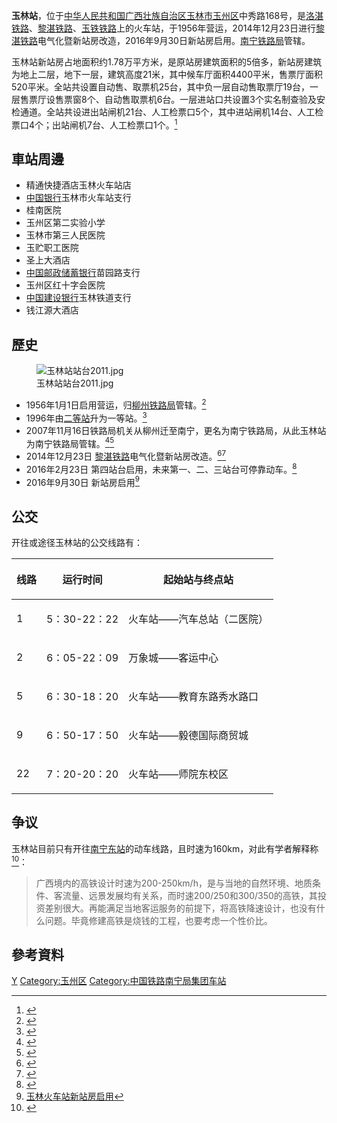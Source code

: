 {{Expand|time=2016-05-24T02:58:58+00:00}}
{{Infobox China railway station
|车站名称 = 玉林站
|图片 = Yulin Railway Station 20180329 132115.jpg
|图片介绍 =图为玉林站新站房 
|车站名称拼音 = Yulin
|英文名称 = Yulin Railway Station
|车站代码 = 37148
|电报码 = YLZ
|拼音码 = YLI
|车站位置 = [[广西壮族自治区|广西壮族自治区]][[玉林市|玉林市]][[玉州区|玉州区]][[中秀路|中秀路]]168号
|坐标 = {{coord|22.600066|110.152412|display=inline,title}}
|归属 = [[南宁铁路局|南宁铁路局]][[玉林车务段|玉林车务段]]
|线路 = [[洛湛铁路|洛湛铁路]]、[[黎湛铁路|黎湛铁路]]、[[玉铁铁路|玉铁铁路]]
|车站等级 = [[一等站_(中铁)|一等站]]
|月台数目 =4 
|股道数目 = 
|站长=钟朝文}}
'''玉林站'''，位于[[中华人民共和国|中华人民共和国]][[广西壮族自治区|广西壮族自治区]][[玉林市|玉林市]][[玉州区|玉州区]]中秀路168号，是[[洛湛铁路|洛湛铁路]]、[[黎湛铁路|黎湛铁路]]、[[玉铁铁路|玉铁铁路]]上的火车站，于1956年营运，2014年12月23日进行[[黎湛铁路|黎湛铁路]]电气化暨新站房改造，2016年9月30日新站房启用。[[南宁铁路局|南宁铁路局]]管辖。

玉林站新站房占地面积约1.78万平方米，是原站房建筑面积的5倍多，新站房建筑为地上二层，地下一层，建筑高度21米，其中候车厅面积4400平米，售票厅面积520平米。全站共设置自动售、取票机25台，其中负一层自动售取票厅19台，一层售票厅设售票窗8个、自动售取票机6台。一层进站口共设置3个实名制查验及安检通道。全站共设进出站闸机21台、人工检票口5个，其中进站闸机14台、人工检票口4个；出站闸机7台、人工检票口1个。<ref>{{Cite news|url=http://gx.people.com.cn/n2/2016/0930/c179430-29088772.html|title=广西玉林火车站新站房正式投入使用|author=人民网-广西频道|date=2016年9月30日|work=|accessdate=|archive-date=2018年4月15日|archive-url=https://web.archive.org/web/20180415063320/http://gx.people.com.cn/n2/2016/0930/c179430-29088772.html|dead-url=no}}</ref>
==車站周邊==

* 精通快捷酒店玉林火车站店
* [[中国银行|中国银行]]玉林市火车站支行
* 桂南医院
* 玉州区第二实验小学
* 玉林市第三人民医院
* 玉贮职工医院
* 圣上大酒店
* [[中国邮政储蓄银行|中国邮政储蓄银行]]苗园路支行
* 玉州区红十字会医院
* [[中国建设银行|中国建设银行]]玉林铁道支行
* 钱江源大酒店

==歷史==
[[File:玉林站站台2011.jpg|thumb]]
* 1956年1月1日启用营运，归[[柳州铁路局|柳州铁路局]]管辖。<ref>{{Cite web|url=http://m.cbi360.net/hyjd/20170310/67453.html|title=玉林站的规模与特点|accessdate=|author=|date=2017年3月10日|publisher=|archive-url=https://web.archive.org/web/20180414172234/http://m.cbi360.net/hyjd/20170310/67453.html|archive-date=2018年4月14日|dead-url=yes}}</ref>
* 1996年由[[二等站_(中国)|二等站]]升为一等站。<ref>{{Cite web|url=http://m.cbi360.net/hyjd/20170310/67453.html|title=玉林站的规模与特点-建筑网|accessdate=|author=|date=2017年3月10日|publisher=|archive-url=https://web.archive.org/web/20180414172234/http://m.cbi360.net/hyjd/20170310/67453.html|archive-date=2018年4月14日|dead-url=yes}}</ref>
* 2007年11月16日铁路局机关从柳州迁至南宁，更名为南宁铁路局，从此玉林站为南宁铁路局管辖。<ref>{{Cite web|url=http://rail.ally.net.cn/special/2014/1212/4418.html|title=南宁铁路局历史|accessdate=|author=|date=2014年12月12日|publisher=|archive-date=2018年4月14日|archive-url=https://web.archive.org/web/20180414172315/http://rail.ally.net.cn/special/2014/1212/4418.html|dead-url=no}}</ref><ref>{{Cite web|url=http://cbi360.net/hyjd/20170310/67453.html|title=玉林站的规模与特点|accessdate=|author=|date=2017年3月10日|publisher=|archive-date=2018年4月14日|archive-url=https://web.archive.org/web/20180414172155/http://www.cbi360.net/hyjd/20170310/67453.html|dead-url=no}}</ref>
* 2014年12月23日 [[黎湛铁路|黎湛铁路]]电气化暨新站房改造。<ref>{{Cite web |url=http://news.gxnews.com.cn/staticpages/20151216/newgx5670baa4-14100898.shtml |title=探访玉林火车站 新站房主体结构年后或现雏形 |accessdate=2016-05-24 |archive-date=2016-10-02 |archive-url=https://web.archive.org/web/20161002183209/http://news.gxnews.com.cn/staticpages/20151216/newgx5670baa4-14100898.shtml |dead-url=no }}</ref><ref>{{Cite web |url=http://mt.sohu.com/20160328/n442562224.shtml |title=关注火车站改造工程 站房雨棚立柱“玉树”初成 |accessdate=2016-05-24 |archive-date=2016-10-01 |archive-url=https://web.archive.org/web/20161001232351/http://mt.sohu.com/20160328/n442562224.shtml |dead-url=no }}</ref>
* 2016年2月23日 第四站台启用，未来第一、二、三站台可停靠动车。<ref>{{Cite web |url=http://news.163.com/16/0224/06/BGIO6SAJ00014Q4P.html |title=玉林火车站第四站台启用 |access-date=2016-05-24 |archive-url=https://web.archive.org/web/20161001212405/http://news.163.com/16/0224/06/BGIO6SAJ00014Q4P.html |archive-date=2016-10-01 |dead-url=yes }}</ref>
* 2016年9月30日 新站房启用<ref>[http://weibo.com/1869124960/Ea2288JvH?from=page_1001061869124960_profile&wvr=6&mod=weibotime&type=comment#_rnd1475219740836 玉林火车站新站房启用]</ref>

==公交==
开往或途径玉林站的公交线路有：

{| class="wikitable sortable"
|-
! 线路 !! 运行时间 !! 起始站与终点站
|-
| 1 || 5：30-22：22 || 火车站——汽车总站（二医院）
|-
| 2 || 6：05-22：09 || 万象城——客运中心
|-
| 5 || 6：30-18：20 || 火车站——教育东路秀水路口
|-
| 9 || 6：50-17：50 || 火车站——毅德国际商贸城
|-
| 22 || 7：20-20：20 || 火车站——师院东校区
|}
==争议==
玉林站目前只有开往[[南宁东站|南宁东站]]的动车线路，且时速为160km，对此有学者解释称<ref>{{Cite news|url=http://c.m.163.com/news/a/CMCI68QT0511ATFD.html?fromhistory=1|title=玉林的高铁为什么只能跑160km/h？|author=王麟|date=|work=|accessdate=|archive-date=2018-04-14|archive-url=https://web.archive.org/web/20180414233928/http://c.m.163.com/news/a/CMCI68QT0511ATFD.html?fromhistory=1|dead-url=no}}</ref>：<blockquote>广西境内的高铁设计时速为200-250km/h，是与当地的自然环境、地质条件、客流量、远景发展均有关系，而时速200/250和300/350的高铁，其投资差别很大。再能满足当地客运服务的前提下，将高铁降速设计，也没有什么问题。毕竟修建高铁是烧钱的工程，也要考虑一个性价比。</blockquote>

==參考資料==
{{reflist}}

{{洛湛铁路}}
{{黎湛铁路}}
{{玉铁铁路}}
{{马玉铁路}}

[[Category:玉林市铁路车站|Y]]
[[Category:玉州区|Category:玉州区]]
[[Category:中国铁路南宁局集团车站|Category:中国铁路南宁局集团车站]]